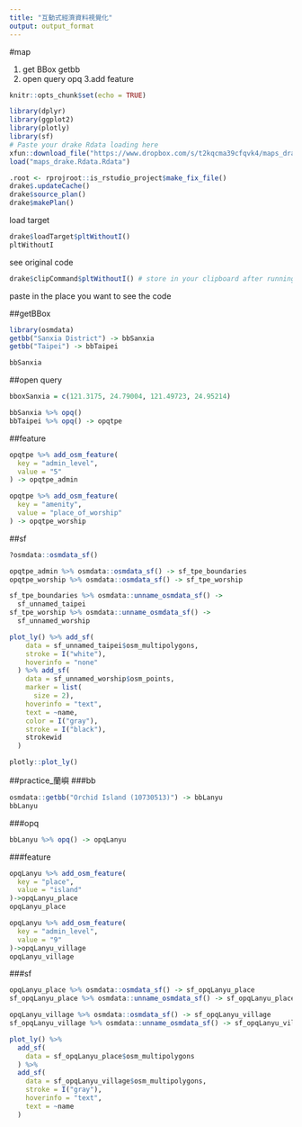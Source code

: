 ```yaml
---
title: "互動式經濟資料視覺化"
output: output_format
---
```


\#map

1.  get BBox getbb
2.  open query opq 3.add feature

```r
knitr::opts_chunk$set(echo = TRUE)
```

```r
library(dplyr)
library(ggplot2)
library(plotly)
library(sf)
# Paste your drake Rdata loading here
xfun::download_file("https://www.dropbox.com/s/t2kqcma39cfqvk4/maps_drake.Rdata?dl=1", mode="wb")
load("maps_drake.Rdata.Rdata")
```

```r
.root <- rprojroot::is_rstudio_project$make_fix_file()
drake$.updateCache()
drake$source_plan()
drake$makePlan()
```

load target

```r
drake$loadTarget$pltWithoutI()
pltWithoutI
```

see original code

```r
drake$clipCommand$pltWithoutI() # store in your clipboard after running this command
```

paste in the place you want to see the code

##getBBox

```r
library(osmdata)
getbb("Sanxia District") -> bbSanxia
getbb("Taipei") -> bbTaipei

bbSanxia 
```

##open query

```r
bboxSanxia = c(121.3175, 24.79004, 121.49723, 24.95214)

bbSanxia %>% opq()
bbTaipei %>% opq() -> opqtpe
```

##feature

```r
opqtpe %>% add_osm_feature(
  key = "admin_level",
  value = "5"
) -> opqtpe_admin
```

```r
opqtpe %>% add_osm_feature(
  key = "amenity",
  value = "place_of_worship"
) -> opqtpe_worship
```

##sf
```r
?osmdata::osmdata_sf()
```

```r
opqtpe_admin %>% osmdata::osmdata_sf() -> sf_tpe_boundaries
opqtpe_worship %>% osmdata::osmdata_sf() -> sf_tpe_worship
```

```r
sf_tpe_boundaries %>% osmdata::unname_osmdata_sf() ->
  sf_unnamed_taipei
sf_tpe_worship %>% osmdata::unname_osmdata_sf() ->
  sf_unnamed_worship
```

```r
plot_ly() %>% add_sf(
    data = sf_unnamed_taipei$osm_multipolygons,
    stroke = I("white"),
    hoverinfo = "none"
  ) %>% add_sf(
    data = sf_unnamed_worship$osm_points,
    marker = list(
      size = 2),
    hoverinfo = "text",
    text = ~name,
    color = I("gray"),
    stroke = I("black"),
    strokewid
  )
```

```r
plotly::plot_ly()
```

\#\#practice_蘭嶼 \#\#\#bb

```r
osmdata::getbb("Orchid Island (10730513)") -> bbLanyu
bbLanyu
```

\#\#\#opq

```r
bbLanyu %>% opq() -> opqLanyu
```

\#\#\#feature

```r
opqLanyu %>% add_osm_feature(
  key = "place",
  value = "island"
)->opqLanyu_place
opqLanyu_place

opqLanyu %>% add_osm_feature(
  key = "admin_level",
  value = "9"
)->opqLanyu_village
opqLanyu_village
```

\#\#\#sf

```r
opqLanyu_place %>% osmdata::osmdata_sf() -> sf_opqLanyu_place
sf_opqLanyu_place %>% osmdata::unname_osmdata_sf() -> sf_opqLanyu_place

opqLanyu_village %>% osmdata::osmdata_sf() -> sf_opqLanyu_village
sf_opqLanyu_village %>% osmdata::unname_osmdata_sf() -> sf_opqLanyu_village
```

```r
plot_ly() %>%
  add_sf(
    data = sf_opqLanyu_place$osm_multipolygons
  ) %>%
  add_sf(
    data = sf_opqLanyu_village$osm_multipolygons,
    stroke = I("gray"),
    hoverinfo = "text",
    text = ~name
  )
  
```
